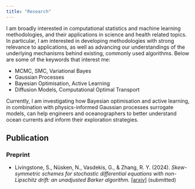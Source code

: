 ```yaml
---
title: "Research"
---
```


I am broadly interested in computational statistics and machine learning methodologies, and their applications in science and health related topics. In particular, I am interested in developing methodologies with strong relevance to applications, as well as advancing our understandings of the underlying mechanisms behind existing, commonly used algorithms. Below are some of the keywords that interest me: 

- MCMC, SMC, Variational Bayes
- Gaussian Processes
- Bayesian Optimisation, Active Learning
- Diffusion Models, Computational Optimal Transport

Currently, I am investigating how Bayesian optimisation and active learning, in combination with physics-informed Gaussian processes surrogate models, can help engineers and oceanographers to better understand ocean currents and inform their exploration strategies. 

## Publication

### Preprint

- Livingstone, S., Nüsken, N., Vasdekis, G., & Zhang, R. Y. (2024). *Skew-symmetric schemes for stochastic differential equations with non-Lipschitz drift: an unadjusted Barker algorithm.* [[arxiv]](https://arxiv.org/pdf/2405.14373) (submitted)